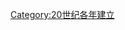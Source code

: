 {{estcat|192|2|1919|1930}}
{{Commons cat|1922 establishments}}
[[Category:20世纪各年建立|Category:20世纪各年建立]]